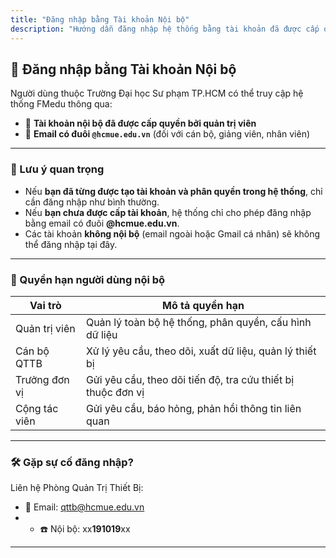 ```yaml
---
title: "Đăng nhập bằng Tài khoản Nội bộ"
description: "Hướng dẫn đăng nhập hệ thống bằng tài khoản đã được cấp quyền hoặc email nội bộ của Trường Đại học Sư phạm TP.HCM."
---
```


## 🔐 Đăng nhập bằng Tài khoản Nội bộ

Người dùng thuộc Trường Đại học Sư phạm TP.HCM có thể truy cập hệ thống FMedu thông qua:

- 📧 **Tài khoản nội bộ đã được cấp quyền bởi quản trị viên**
- 📧 **Email có đuôi `@hcmue.edu.vn`** (đối với cán bộ, giảng viên, nhân viên)

---

### 📌 Lưu ý quan trọng

- Nếu **bạn đã từng được tạo tài khoản và phân quyền trong hệ thống**, chỉ cần đăng nhập như bình thường.
- Nếu **bạn chưa được cấp tài khoản**, hệ thống chỉ cho phép đăng nhập bằng email có đuôi **@hcmue.edu.vn**.
- Các tài khoản **không nội bộ** (email ngoài hoặc Gmail cá nhân) sẽ không thể đăng nhập tại đây.

---

### 🎯 Quyền hạn người dùng nội bộ

| Vai trò        | Mô tả quyền hạn                                             |
|----------------|-------------------------------------------------------------|
| Quản trị viên  | Quản lý toàn bộ hệ thống, phân quyền, cấu hình dữ liệu     |
| Cán bộ QTTB    | Xử lý yêu cầu, theo dõi, xuất dữ liệu, quản lý thiết bị     |
| Trưởng đơn vị  | Gửi yêu cầu, theo dõi tiến độ, tra cứu thiết bị thuộc đơn vị|
| Cộng tác viên  | Gửi yêu cầu, báo hỏng, phản hồi thông tin liên quan         |

---

### 🛠️ Gặp sự cố đăng nhập?

Liên hệ Phòng Quản Trị Thiết Bị:

- 📧 Email: [qttb@hcmue.edu.vn](mailto:qttb@hcmue.edu.vn)
- - ☎️ Nội bộ: xx**191019**xx

---
